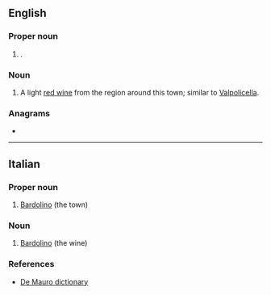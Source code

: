 {{also|bardolino}}
==English==

===Proper noun===
{{en-proper noun}}

# {{lb|en|uncountable}} {{place|en|town|p/Verona|r/Veneto}}.

===Noun===
{{en-noun}}

# {{lb|en|countable}} A light [[red wine]] from the region around this town; similar to [[Valpolicella]].

===Anagrams===
* {{anagrams|en|a=abdilnoor|blood rain}}

----

==Italian==

===Proper noun===
{{it-proper noun|m}}

# [[#English|Bardolino]] (the town)

===Noun===
{{it-noun|m}}

# [[#English|Bardolino]] (the wine)

===References===
* [http://www.demauroparavia.it/12347 De Mauro dictionary]